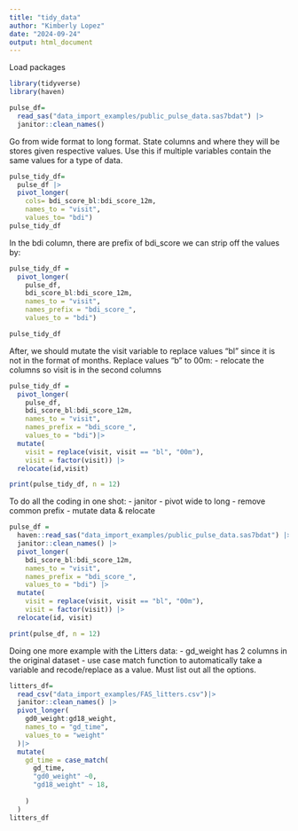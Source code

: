 ```yaml
---
title: "tidy_data"
author: "Kimberly Lopez"
date: "2024-09-24"
output: html_document
---
```


Load packages 
```r
library(tidyverse)
library(haven)
```


```r
pulse_df= 
  read_sas("data_import_examples/public_pulse_data.sas7bdat") |> 
  janitor::clean_names()

```

Go from wide format to long format. State columns and where they will be stores given respective values. Use this if multiple variables contain the same values for a type of data. 
```r
pulse_tidy_df= 
  pulse_df |>
  pivot_longer(
    cols= bdi_score_bl:bdi_score_12m,
    names_to = "visit", 
    values_to= "bdi")
pulse_tidy_df

```

In the bdi column, there are prefix of bdi_score we can strip off the values by: 
```r
pulse_tidy_df = 
  pivot_longer(
    pulse_df, 
    bdi_score_bl:bdi_score_12m,
    names_to = "visit", 
    names_prefix = "bdi_score_",
    values_to = "bdi")

pulse_tidy_df
```

After, we should mutate the visit variable to replace values "bl" since it is not in the format of months. Replace values "b" to 00m: 
- relocate the columns so visit is in the second columns 
```r
pulse_tidy_df = 
  pivot_longer(
    pulse_df, 
    bdi_score_bl:bdi_score_12m,
    names_to = "visit", 
    names_prefix = "bdi_score_",
    values_to = "bdi")|>
  mutate(
    visit = replace(visit, visit == "bl", "00m"),
    visit = factor(visit)) |>
  relocate(id,visit)

print(pulse_tidy_df, n = 12)
```

To do all the coding in one shot: 
- janitor
- pivot wide to long 
- remove common prefix 
- mutate data & relocate 
```r
pulse_df = 
  haven::read_sas("data_import_examples/public_pulse_data.sas7bdat") |>
  janitor::clean_names() |>
  pivot_longer(
    bdi_score_bl:bdi_score_12m,
    names_to = "visit", 
    names_prefix = "bdi_score_",
    values_to = "bdi") |>
  mutate(
    visit = replace(visit, visit == "bl", "00m"),
    visit = factor(visit)) |>
  relocate(id, visit)

print(pulse_df, n = 12)
```

Doing one more example with the Litters data: 
- gd_weight has 2 columns in the original dataset
- use case match function to automatically take a variable and recode/replace as a value. Must list out all the options. 

```r
litters_df= 
  read_csv("data_import_examples/FAS_litters.csv")|>
  janitor::clean_names() |>
  pivot_longer(
    gd0_weight:gd18_weight, 
    names_to = "gd_time",
    values_to = "weight"
  )|>
  mutate(
    gd_time = case_match(
      gd_time, 
      "gd0_weight" ~0,
      "gd18_weight" ~ 18, 
      
    )
  )
litters_df
```


```r

  
```


